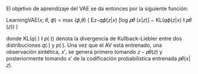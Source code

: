 El objetivo de aprendizaje del VAE se da entonces por la siguiente función:

LearningVAE(𝑥; 𝜃, 𝜙) = max (𝜙,𝜃) ( E𝑧∼𝑞𝜙(𝑧|𝑥) [log 𝑝𝜃 (𝑥|𝑧)] − KL(𝑞𝜙(𝑧|𝑥) ∥ 𝑝𝜃 (𝑧)) )

donde KL(𝑞(⋅) ∥ 𝑝(⋅)) denota la divergencia de Kullback–Liebler entre dos distribuciones 𝑞(⋅) y 𝑝(⋅). Una vez que el AV está entrenado, una observación sintética, 𝑥′, se genera primero tomando 𝑧 ∼ 𝑝𝜃(𝑧) y posteriormente tomando 𝑥′ de la codificación probabilística entrenada 𝑝𝜃(𝑥|𝑧).